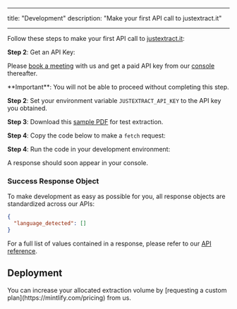 
---

title: "Development"
description: "Make your first API call to justextract.it"

---

Follow these steps to make your first API call to [justextract.it](https://justextract.it):

**Step 2**: Get an API Key:

Please [book a meeting](https://app.apollo.io/#/meet/jonathan/15-min-onboarding) with us and
get a paid API key from our [console](https://justextract.it/console) thereafter.

<Info>
  **Important**: You will not be able to proceed without completing this step.
</Info>

**Step 2**: Set your environment variable `JUSTEXTRACT_API_KEY` to the API key you obtained.

**Step 3**: Download this [sample PDF](https://nexai.app) for test extraction.

**Step 4**: Copy the code below to make a `fetch` request:

<ApiExamples />

**Step 4**: Run the code in your development environment:

A response should soon appear in your console.

### Success Response Object

To make development as easy as possible for you, all response objects are standardized across our APIs:

```json response.json
{
  "language_detected": []
}
```

For a full list of values contained in a response, please refer to our [API reference](/api-reference).

## Deployment

<Tip>
  You can increase your allocated extraction volume by [requesting a custom
  plan](https://mintlify.com/pricing) from us.
</Tip>
